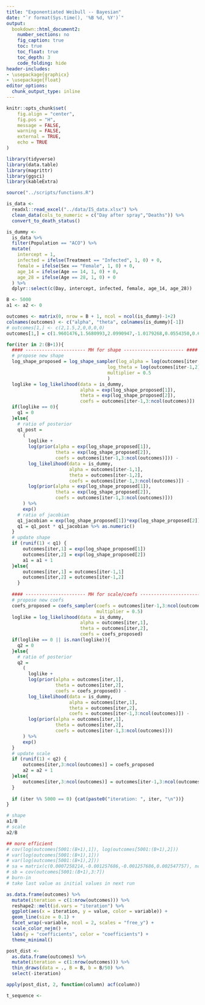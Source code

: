 ```yaml
---
title: "Exponentiated Weibull -- Bayesian"
date: "`r format(Sys.time(), '%B %d, %Y')`"
output:
  bookdown::html_document2:
    number_sections: no
    fig_caption: true
    toc: true
    toc_float: true
    toc_depth: 3
    code_folding: hide
header-includes:
- \usepackage{graphicx}
- \usepackage{float}
editor_options:
  chunk_output_type: inline
---
```


```r
knitr::opts_chunk$set(
	fig.align = "center",
	fig.pos = "H",
	message = FALSE,
	warning = FALSE,
	external = TRUE,
	echo = TRUE
)

library(tidyverse)
library(data.table)
library(magrittr)
library(ggsci)
library(kableExtra)

source("../scripts/functions.R")
```

```r
is_data <- 
  readxl::read_excel("../data/IS_data.xlsx") %>% 
  clean_data(cols_to_numeric = c("Day after spray","Deaths")) %>%
  convert_to_death_status()

is_dummy <- 
  is_data %>% 
  filter(Population == "ACO") %>% 
  mutate(
    intercept = 1,
    infected = ifelse(Treatment == "Infected", 1, 0) + 0,
    female = ifelse(Sex == "Female", 1, 0) + 0,
    age_14 = ifelse(Age == 14, 1, 0) + 0,
    age_28 = ifelse(Age == 28, 1, 0) + 0
  ) %>% 
  dplyr::select(c(Day, intercept, infected, female, age_14, age_28))
```

```r
B <- 5000
a1 <- a2 <- 0

outcomes <- matrix(0, nrow = B + 1, ncol = ncol(is_dummy)-1+2)
colnames(outcomes) <- c("alpha", "theta", colnames(is_dummy)[-1])
# outcomes[1,] <- c(2,1.5,2,0,0,0,0) 
outcomes[1,] = c(1.9601476,1.5680993,2.0990947,-1.0179268,0.0554350,0.6578609,0.1803762)
```

```r
for(iter in 2:(B+1)){
  #### ---------------------- MH for shape ---------------------- ####
  # propose new shape
  log_shape_proposed = log_shape_sampler(log_alpha = log(outcomes[iter-1,1]),
                                     log_theta = log(outcomes[iter-1,2]),
                                     multiplier = 0.5
                                     )
  loglike = log_likelihood(data = is_dummy,
                           alpha = exp(log_shape_proposed[1]),
                           theta = exp(log_shape_proposed[2]),
                           coefs = outcomes[iter-1,3:ncol(outcomes)])
  if(loglike == 0){
    q1 = 0
  }else{
    # ratio of posterior 
    q1_post = 
      (
        loglike + 
        log(prior(alpha = exp(log_shape_proposed[1]),
                  theta = exp(log_shape_proposed[2]),
                  coefs = outcomes[iter-1,3:ncol(outcomes)])) -
        log_likelihood(data = is_dummy,
                       alpha = outcomes[iter-1,1],
                       theta = outcomes[iter-1,2],
                       coefs = outcomes[iter-1,3:ncol(outcomes)]) -
        log(prior(alpha = exp(log_shape_proposed[1]),
                  theta = exp(log_shape_proposed[2]),
                  coefs = outcomes[iter-1,3:ncol(outcomes)]))
      ) %>% 
      exp()
    # ratio of jacobian
    q1_jacobian = exp(log_shape_proposed[1])*exp(log_shape_proposed[2]) / (outcomes[iter-1,1]*outcomes[iter-1,2])
    q1 = q1_post * q1_jacobian %>% as.numeric()
  }
  # update shape
  if (runif(1) < q1) {
      outcomes[iter,1] = exp(log_shape_proposed[1])
      outcomes[iter,2] = exp(log_shape_proposed[2])
      a1 = a1 + 1
  }else{
      outcomes[iter,1] = outcomes[iter-1,1]
      outcomes[iter,2] = outcomes[iter-1,2]
    }
  
  #### ---------------------- MH for scale/coefs ---------------------- ####
  # propose new coefs
  coefs_proposed = coefs_sampler(coefs = outcomes[iter-1,3:ncol(outcomes)], 
                                 multiplier = 0.5)
  loglike = log_likelihood(data = is_dummy,
                           alpha = outcomes[iter,1],
                           theta = outcomes[iter,2],
                           coefs = coefs_proposed)
  if(loglike == 0 || is.nan(loglike)){
    q2 = 0
  }else{
    # ratio of posterior 
    q2 = 
      (
        loglike + 
        log(prior(alpha = outcomes[iter,1],
                  theta = outcomes[iter,2],
                  coefs = coefs_proposed)) -
        log_likelihood(data = is_dummy,
                       alpha = outcomes[iter,1],
                       theta = outcomes[iter,2],
                       coefs = outcomes[iter-1,3:ncol(outcomes)]) -
        log(prior(alpha = outcomes[iter,1],
                  theta = outcomes[iter,2],
                  coefs = outcomes[iter-1,3:ncol(outcomes)]))
      ) %>% 
      exp()
  }
  # update scale
  if (runif(1) < q2) {
      outcomes[iter,3:ncol(outcomes)] = coefs_proposed
      a2 = a2 + 1
  }else{
      outcomes[iter,3:ncol(outcomes)] = outcomes[iter-1,3:ncol(outcomes)]
  }
  
  if (iter %% 5000 == 0) {cat(paste0("iteration: ", iter, "\n"))}
}

# shape 
a1/B
# scale
a2/B

## more efficient
# cov(log(outcomes[5001:(B+1),1]), log(outcomes[5001:(B+1),2]))
# var(log(outcomes[5001:(B+1),1]))
# var(log(outcomes[5001:(B+1),2]))
# sa = matrix(c(0.0007258214,-0.001257686,-0.001257686,0.002547757), ncol=2)
# sb = cov(outcomes[5001:(B+1),3:7])
# burn-in
# take last value as initial values in next run
```

```r
as.data.frame(outcomes) %>% 
  mutate(iteration = c(1:nrow(outcomes))) %>% 
  reshape2::melt(id.vars = "iteration") %>% 
  ggplot(aes(x = iteration, y = value, color = variable)) +
  geom_line(size = 0.1) +
  facet_wrap(~variable, ncol = 2, scales = "free_y") +
  scale_color_nejm() +
  labs(y = "coefficients", color = "coefficients") +
  theme_minimal()
```

```r
post_dist <- 
  as.data.frame(outcomes) %>% 
  mutate(iteration = c(1:nrow(outcomes))) %>% 
  thin_draws(data = ., B = B, b = B/50) %>% 
  select(-iteration)

apply(post_dist, 2, function(column) acf(column))
```

```r
t_sequence <- 
```





















